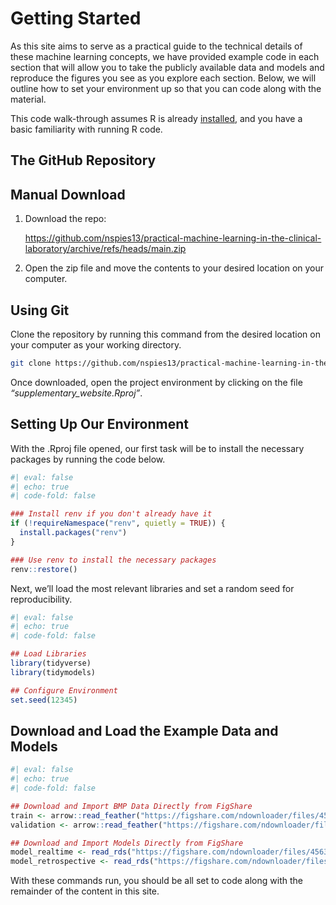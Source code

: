 # Getting Started

As this site aims to serve as a practical guide to the technical details of these machine learning concepts, we have provided example code in each section that will allow you to take the publicly available data and models and reproduce the figures you see as you explore each section. Below, we will outline how to set your environment up so that you can code along with the material.

::: {.callout-note appearance="minimal" icon="false"}
This code walk-through assumes R is already [installed](https://rstudio-education.github.io/hopr/starting.html), and you have a basic familiarity with running R code.
:::

## The GitHub Repository

::: panel-tabset
## Manual Download

1.  Download the repo:

    <https://github.com/nspies13/practical-machine-learning-in-the-clinical-laboratory/archive/refs/heads/main.zip>

2.  Open the zip file and move the contents to your desired location on your computer.

## Using Git

Clone the repository by running this command from the desired location on your computer as your working directory.

``` bash
git clone https://github.com/nspies13/practical-machine-learning-in-the-clinical-laboratory.git
```
:::

Once downloaded, open the project environment by clicking on the file *"supplementary_website.Rproj"*.

## Setting Up Our Environment

With the .Rproj file opened, our first task will be to install the necessary packages by running the code below.

```r
#| eval: false
#| echo: true
#| code-fold: false

### Install renv if you don't already have it
if (!requireNamespace("renv", quietly = TRUE)) {
  install.packages("renv")
}

### Use renv to install the necessary packages
renv::restore()

```

Next, we'll load the most relevant libraries and set a random seed for reproducibility.

```r
#| eval: false
#| echo: true
#| code-fold: false

## Load Libraries
library(tidyverse)
library(tidymodels)

## Configure Environment
set.seed(12345)

```

## Download and Load the Example Data and Models

```r
#| eval: false
#| echo: true
#| code-fold: false

## Download and Import BMP Data Directly from FigShare 
train <- arrow::read_feather("https://figshare.com/ndownloader/files/45407401")
validation <- arrow::read_feather("https://figshare.com/ndownloader/files/45407398")

## Download and Import Models Directly from FigShare
model_realtime <- read_rds("https://figshare.com/ndownloader/files/45631488") |> pluck("model") |> bundle::unbundle()
model_retrospective <- read_rds("https://figshare.com/ndownloader/files/45631491") |> pluck("model") |> bundle::unbundle()
```

With these commands run, you should be all set to code along with the remainder of the content in this site. 